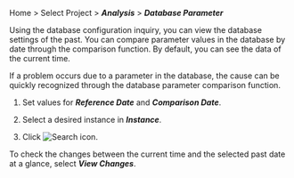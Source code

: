 Home > Select Project > **_Analysis_** > **_Database Parameter_**

Using the database configuration inquiry, you can view the database settings of the past. You can compare parameter values in the database by date through the comparison function. By default, you can see the data of the current time. 

If a problem occurs due to a parameter in the database, the cause can be quickly recognized through the database parameter comparison function.

<ProdImg img='db-databaseparameter.png' desc='Database parameter'/>

1.  Set values for **_Reference Date_** and **_Comparison Date_**.

2.  Select a desired instance in **_Instance_**. 

3.  Click ![Search icon](/img/ico-btn-search.png). 

To check the changes between the current time and the selected past date at a glance, select **_View Changes_**.

<ProdImg img='db-databaseparameter-changed.png' desc='Database parameter'/>